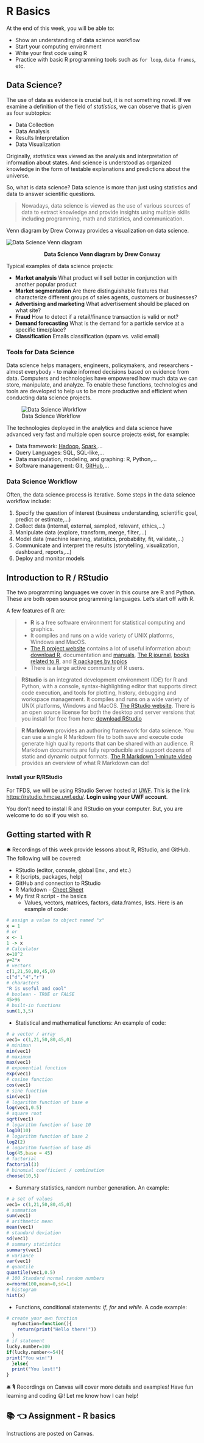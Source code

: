 # R Basics {.unnumbered}

At the end of this week, you will be able to:

-   Show an understanding of data science workflow
-   Start your computing environment
-   Write your first code using R
-   Practice with basic R programming tools such as `for loop`, `data frames`, etc.

## Data Science? {.unnumbered}

<!-- ![](img/DSTools.pdf){width=15in,height=10in} -->

The use of data as evidence is crucial but, it is not something novel. If we examine a definition of the field of *statistics*, we can observe that is given as four subtopics:

-   Data Collection
-   Data Analysis
-   Results Interpretation
-   Data Visualization

Originally, *statistics* was viewed as the analysis and interpretation of information about states. And science is understood as organized knowledge in the form of testable explanations and predictions about the universe.

So, what is data science? Data science is more than just using statistics and data to answer scientific questions.

> Nowadays, data science is viewed as the use of various sources of data to extract knowledge and provide insights using multiple skills including programming, math and statistics, and communication.

Venn diagram by Drew Conway provides a visualization on data science.

<p align="center">

</figure>

![](/img/DSvenn.png){alt="Data Science Venn diagram" fig-alt="Data Science Venn diagram"}

<figcaption align="center">

<b>Data Science Venn diagram by Drew Conway</b>

</figcaption>

</figure>

</p>

Typical examples of data science projects:

-   **Market analysis** What product will sell better in conjunction with another popular product
-   **Market segmentation** Are there distinguishable features that characterize different groups of sales agents, customers or businesses?
-   **Advertising and marketing** What advertisement should be placed on what site?
-   **Fraud** How to detect if a retail/finance transaction is valid or not?
-   **Demand forecasting** What is the demand for a particle service at a specific time/place?
-   **Classification** Emails classification (spam vs. valid email)

### Tools for Data Science {.unnumbered}

Data science helps managers, engineers, policymakers, and researchers - almost everybody - to make informed decisions based on evidence from data. Computers and technologies have empowered how much data we can store, manipulate, and analyze. To enable these functions, technologies and tools are developed to help us to be more productive and efficient when conducting data science projects.

![Data Science Workflow](/img/DSWorkflow.png){alt="Data Science Workflow"}

The technologies deployed in the analytics and data science have advanced very fast and multiple open source projects exist, for example:

-   Data framework: [Hadoop](https://hadoop.apache.org/){target="_blank"}, [Spark](https://spark.apache.org/){target="_blank"},...
-   Query Languages: SQL, SQL-like,...
-   Data manipulation, modeling, and graphing: R, Python,...
-   Software management: Git, [GitHub](https://github.com/){target="_blank"},...

### Data Science Workflow {.unnumbered}

Often, the data science process is iterative. Some steps in the data science workflow include:

1.  Specify the question of interest (business understanding, scientific goal, predict or estimate,...)
2.  Collect data (internal, external, sampled, relevant, ethics,...)
3.  Manipulate data (explore, transform, merge, filter,...)
4.  Model data (machine learning, statistics, probability, fit, validate,...)
5.  Communicate and interpret the results (storytelling, visualization, dashboard, reports,...)
6.  Deploy and monitor models

## Introduction to R / RStudio {.unnumbered}

The two programming languages we cover in this course are R and Python. These are both open source programming languages. Let's start off with R.

A few features of R are:

> -   **R** is a free software environment for statistical computing and graphics.
> -   It compiles and runs on a wide variety of UNIX platforms, Windows and MacOS.
> -   [The R project website](https://www.r-project.org/){target="_blank"} contains a lot of useful information about: [download R](https://cran.r-project.org/mirrors.html){target="_blank"}, documentation and [manuals](https://cran.r-project.org/manuals.html){target="_blank"}, [The R journal](https://journal.r-project.org/){target="_blank"}, [books related to R](https://www.r-project.org/doc/bib/R-books.html){target="_blank"}, and [R packages by topics](https://cran.r-project.org/web/views/){target="_blank"}
> -   There is a large active community of R users.

> **RStudio** is an integrated development environment (IDE) for R and Python, with a console, syntax-highlighting editor that supports direct code execution, and tools for plotting, history, debugging and workspace management. It compiles and runs on a wide variety of UNIX platforms, Windows and MacOS. [The RStudio website](https://www.rstudio.com/){target="_blank"}. There is an open source license for both the desktop and server versions that you install for free from here: [download RStudio](https://www.rstudio.com/products/rstudio/download/){target="_blank"}

> **R Markdown** provides an authoring framework for data science. You can use a single R Markdown file to both save and execute code generate high quality reports that can be shared with an audience. R Markdown documents are fully reproducible and support dozens of static and dynamic output formats. [The R Markdown 1-minute video](https://rmarkdown.rstudio.com/lesson-1.html){target="_blank"} provides an overview of what R Markdown can do!

#### Install your R/RStudio {.unnumbered}

For TFDS, we will be using RStudio Server hosted at [UWF](https://uwf.edu){target="_blank"}. This is the link [https://rstudio.hmcse.uwf.edu/](https://rstudio.hmcse.uwf.edu/){target="_blank"}. **Login using your UWF account**.

You don't need to install R and RStudio on your computer. But, you are welcome to do so if you wish so.

## Getting started with R {.unnumbered}

🛎️ Recordings of this week provide lessons about R, RStudio, and GitHub. The following will be covered:

-   RStudio (editor, console, global Env., and etc.)
-   R (scripts, packages, help)
-   GitHub and connection to RStudio
-   R Markdown - [Cheet Sheet](https://www.markdownguide.org/cheat-sheet/){target="_blank"}
-   My first R script - the basics
    -   Values, vectors, matrices, factors, data.frames, lists. Here is an example of code:

```r
# assign a value to object named "x"
x = 1
# or
x <- 1
1 -> x  
# Calculator 
x=10^2
y=2*x
# vectors
c(1,21,50,80,45,0)
c("d","4","r")
# characters
"R is useful and cool"
# boolean - TRUE or FALSE
45>96
# built-in functions
sum(1,3,5)
```

-   Statistical and mathematical functions: An example of code:

```r
# a vector / array
vec1= c(1,21,50,80,45,0)
# minimun
min(vec1)
# maximum
max(vec1)
# exponential function
exp(vec1)
# cosine function
cos(vec1)
# sine function
sin(vec1)
# logarithm function of base e
log(vec1,0.5)
# square root
sqrt(vec1)
# logarithm function of base 10
log10(10)
# logarithm function of base 2
log2(2)
# logarithm function of base 45
log(45,base = 45)
# factorial
factorial(3)
# binomial coefficient / combination
choose(10,5)

```

-   Summary statistics, random number generation. An example:

```r
# a set of values
vec1= c(1,21,50,80,45,0)
# summation
sum(vec1)
# arithmetic mean
mean(vec1)
# standard deviation
sd(vec1)
# summary statistics
summary(vec1)
# variance
var(vec1)
# quantile
quantile(vec1,0.5)
# 100 Standard normal random numbers
x=rnorm(100,mean=0,sd=1)
# histogram
hist(x)

```

-   Functions, conditional statements: *if*, *for* and *while*. A code example:

```r
# create your own function
  myfunction=function(){
    return(print("Hello there!"))
  }
# if statement
lucky.number=100
if(lucky.number<=54){
print("You win!")
  }else{
  print("You lost!")
}

```

🛎 🎙️ Recordings on Canvas will cover more details and examples! Have fun learning and coding 😃! Let me know how I can help!

## 📚 👈 Assignment - R basics {.unnumbered}

Instructions are posted on Canvas.
